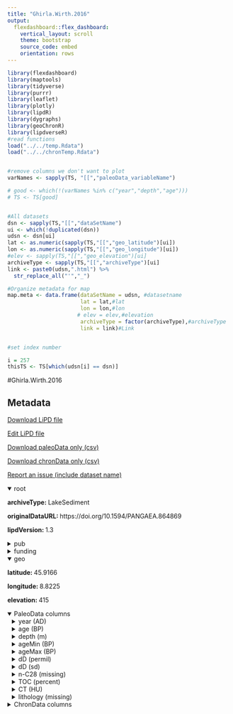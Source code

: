 ```yaml
---
title: "Ghirla.Wirth.2016"
output: 
  flexdashboard::flex_dashboard:
    vertical_layout: scroll
    theme: bootstrap
    source_code: embed
    orientation: rows
---
```


```r
library(flexdashboard)
library(maptools)
library(tidyverse)
library(purrr)
library(leaflet)
library(plotly)
library(lipdR)
library(dygraphs)
library(geoChronR)
library(lipdverseR)
#read functions
load("../../temp.Rdata")
load("../../chronTemp.Rdata")


#remove columns we don't want to plot
varNames <- sapply(TS, "[[","paleoData_variableName")

# good <- which(!(varNames %in% c("year","depth","age")))
# TS <- TS[good]


#All datasets
dsn <- sapply(TS,"[[","dataSetName")
ui <- which(!duplicated(dsn))
udsn <- dsn[ui]
lat <- as.numeric(sapply(TS,"[[","geo_latitude")[ui])
lon <- as.numeric(sapply(TS,"[[","geo_longitude")[ui])
#elev <- sapply(TS,"[[","geo_elevation")[ui]
archiveType <- sapply(TS,"[[","archiveType")[ui]
link <- paste0(udsn,".html") %>% 
  str_replace_all("'","_")

#Organize metadata for map
map.meta <- data.frame(dataSetName = udsn, #datasetname
                       lat = lat,#lat
                       lon = lon,#lon
                      # elev = elev,#elevation
                       archiveType = factor(archiveType),#archiveType
                       link = link)#Link


#set index number

i = 257
thisTS <- TS[which(udsn[i] == dsn)]
```
#Ghirla.Wirth.2016

Metadata {.sidebar}
-------------------------------------
[Download LiPD file](Ghirla.Wirth.2016.lpd)
            

[Edit LiPD file](http://lipd.net/playground?source=http://lipdverse.org/globalHolocene/0_25_5/Ghirla.Wirth.2016.lpd)
            

[Download paleoData only (csv)](Ghirla.Wirth.2016.csv)
            

[Download chronData only (csv)](Ghirla.Wirth.2016-chron.csv)
            

[Report an issue (include dataset name)](https://github.com/nickmckay/LiPDverse/issues)

<details open style="margin-left: 0px">
<summary>root</summary>
<p style="margin-left: 0px"><strong>archiveType: </strong>LakeSediment
<p style="margin-left: 0px"><strong>originalDataURL: </strong>https://doi.org/10.1594/PANGAEA.864869
<p style="margin-left: 0px"><strong>lipdVersion: </strong>1.3
</details>
<details>
<summary>pub</summary>
<details style="margin-left: 10px">
<summary>pub1</summary>
<p style="margin-left: 10px"><strong>author: </strong>list(list(name = "Wirth, Stefanie B."), list(name = "Sessions, Alex L."))
<p style="margin-left: 10px"><strong>citeKey: </strong>needs0needsatitle
<p style="margin-left: 10px"><strong>journal: </strong>Quaternary Science Reviews
<p style="margin-left: 10px"><strong>volume: </strong>148
<p style="margin-left: 10px"><strong>title: </strong>Plant-wax D/H ratios in the southern European Alps record multiple aspects of climate variability
</details>
<details style="margin-left: 10px">
<summary>pub2</summary>
<p style="margin-left: 10px"><strong>author: </strong>list(list(name = NA))
</details>
</details>
<details>
<summary>funding</summary>
<details style="margin-left: 10px">
<summary>funding1</summary>
<p style="margin-left: 10px"><strong>agency: </strong>Funding Agency
<p style="margin-left: 10px"><strong>grant: </strong>Grant name or number
</details>
</details>
<details open style="margin-left: 0px">
<summary>geo</summary>
<p style="margin-left: 0px"><strong>latitude: </strong>45.9166
<p style="margin-left: 0px"><strong>longitude: </strong>8.8225
<p style="margin-left: 0px"><strong>elevation: </strong>415
</details>
<details open>
<summary>PaleoData columns</summary>
<details style="margin-left: 10px">
<summary>year (AD)</summary>
<p style="margin-left: 10px"><strong>TSid: </strong>R26D7fBKHU3
<p style="margin-left: 10px"><strong>variableName: </strong>year
<p style="margin-left: 10px"><strong>units: </strong>AD
<p style="margin-left: 10px"><strong>description: </strong>Year AD
</details>
<details style="margin-left: 10px">
<summary>age (BP)</summary>
<p style="margin-left: 10px"><strong>TSid: </strong>RYeE8YzmyYp
<p style="margin-left: 10px"><strong>variableName: </strong>age
<p style="margin-left: 10px"><strong>units: </strong>BP
<p style="margin-left: 10px"><strong>description: </strong>Years before present (1950) BP
</details>
<details style="margin-left: 10px">
<summary>depth (m)</summary>
<p style="margin-left: 10px"><strong>TSid: </strong>Rem0cZrpQCb
<p style="margin-left: 10px"><strong>variableName: </strong>depth
<p style="margin-left: 10px"><strong>units: </strong>m
<p style="margin-left: 10px"><strong>description: </strong>depth
</details>
<details style="margin-left: 10px">
<summary>ageMin (BP)</summary>
<p style="margin-left: 10px"><strong>TSid: </strong>LPDc65f70d9
<p style="margin-left: 10px"><strong>variableName: </strong>ageMin
<p style="margin-left: 10px"><strong>units: </strong>BP
<p style="margin-left: 10px"><strong>useInGlobalTemperatureAnalysis: </strong>FALSE
</details>
<details style="margin-left: 10px">
<summary>ageMax (BP)</summary>
<p style="margin-left: 10px"><strong>TSid: </strong>LPD9699c947
<p style="margin-left: 10px"><strong>variableName: </strong>ageMax
<p style="margin-left: 10px"><strong>units: </strong>BP
<p style="margin-left: 10px"><strong>useInGlobalTemperatureAnalysis: </strong>FALSE
</details>
<details style="margin-left: 10px">
<summary>dD (permil)</summary>
<p style="margin-left: 10px"><strong>TSid: </strong>LPD76e57382
<p style="margin-left: 10px"><strong>variableName: </strong>dD
<p style="margin-left: 10px"><strong>units: </strong>permil
<p style="margin-left: 10px"><strong>description: </strong>SMOW delta Deuterium [per mil SMOW] (dD) * PI: Wirth, Stefanie B (https://orcid.org/0000-0002-1276-8506, stefanie.wirth@alumni.ethz.ch)
<p style="margin-left: 10px"><strong>useInGlobalTemperatureAnalysis: </strong>FALSE
</details>
<details style="margin-left: 10px">
<summary>dD (sd)</summary>
<p style="margin-left: 10px"><strong>TSid: </strong>LPD8b59dec3
<p style="margin-left: 10px"><strong>variableName: </strong>dD
<p style="margin-left: 10px"><strong>units: </strong>sd
<p style="margin-left: 10px"><strong>useInGlobalTemperatureAnalysis: </strong>FALSE
</details>
<details style="margin-left: 10px">
<summary>n-C28 (missing)</summary>
<p style="margin-left: 10px"><strong>TSid: </strong>LPD9b09f13e
<p style="margin-left: 10px"><strong>variableName: </strong>n-C28
<p style="margin-left: 10px"><strong>units: </strong>missing
<p style="margin-left: 10px"><strong>description: </strong>n-fatty acid C28
<p style="margin-left: 10px"><strong>useInGlobalTemperatureAnalysis: </strong>FALSE
</details>
<details style="margin-left: 10px">
<summary>TOC (percent)</summary>
<p style="margin-left: 10px"><strong>TSid: </strong>LPD35a37878
<p style="margin-left: 10px"><strong>variableName: </strong>TOC
<p style="margin-left: 10px"><strong>units: </strong>percent
<p style="margin-left: 10px"><strong>description: </strong>Carbon, organic, total [%] (TOC) * PI: Wirth, Stefanie B (https://orcid.org/0000-0002-1276-8506, stefanie.wirth@alumni.ethz.ch) * COMMENT: wt%
<p style="margin-left: 10px"><strong>useInGlobalTemperatureAnalysis: </strong>FALSE
</details>
<details style="margin-left: 10px">
<summary>CT (HU)</summary>
<p style="margin-left: 10px"><strong>TSid: </strong>LPD31e25c27
<p style="margin-left: 10px"><strong>variableName: </strong>CT
<p style="margin-left: 10px"><strong>units: </strong>HU
<p style="margin-left: 10px"><strong>description: </strong>Computer tomograph value [HU] (CT value) * PI: Wirth, Stefanie B (https://orcid.org/0000-0002-1276-8506, stefanie.wirth@alumni.ethz.ch)
<p style="margin-left: 10px"><strong>useInGlobalTemperatureAnalysis: </strong>FALSE
</details>
<details style="margin-left: 10px">
<summary>lithology (missing)</summary>
<p style="margin-left: 10px"><strong>TSid: </strong>LPDdf743a22
<p style="margin-left: 10px"><strong>variableName: </strong>lithology
<p style="margin-left: 10px"><strong>units: </strong>missing
<p style="margin-left: 10px"><strong>useInGlobalTemperatureAnalysis: </strong>FALSE
</details>
<details>
<summary>ChronData columns</summary>
<details style="margin-left: 10px">
<summary>age ()</summary>
<p style="margin-left: 10px"><strong>TSid: </strong>LPDa6457200
<p style="margin-left: 10px"><strong>variableName: </strong>age
</details>
<details style="margin-left: 10px">
<summary>dummy2 ()</summary>
<p style="margin-left: 10px"><strong>TSid: </strong>LPD8ef57581
<p style="margin-left: 10px"><strong>variableName: </strong>dummy2
</details>
<details style="margin-left: 10px">
<summary>dummy3 ()</summary>
<p style="margin-left: 10px"><strong>TSid: </strong>LPD46c26e4b
<p style="margin-left: 10px"><strong>variableName: </strong>dummy3
</details>
<details style="margin-left: 10px">
<summary>dummy4 ()</summary>
<p style="margin-left: 10px"><strong>TSid: </strong>LPD58aa706d
<p style="margin-left: 10px"><strong>variableName: </strong>dummy4
</details>
<details style="margin-left: 10px">
<summary>dummy5 ()</summary>
<p style="margin-left: 10px"><strong>TSid: </strong>LPDe7d6de96
<p style="margin-left: 10px"><strong>variableName: </strong>dummy5
</details>
<details style="margin-left: 10px">
<summary>dummy6 ()</summary>
<p style="margin-left: 10px"><strong>TSid: </strong>LPD4f9bd748
<p style="margin-left: 10px"><strong>variableName: </strong>dummy6
</details>
<details style="margin-left: 10px">
<summary>dummy7 ()</summary>
<p style="margin-left: 10px"><strong>TSid: </strong>LPD0376bd77
<p style="margin-left: 10px"><strong>variableName: </strong>dummy7
</details>
<details style="margin-left: 10px">
<summary>dummy8 ()</summary>
<p style="margin-left: 10px"><strong>TSid: </strong>LPD9785cc43
<p style="margin-left: 10px"><strong>variableName: </strong>dummy8
</details>
<details style="margin-left: 10px">
<summary>dummy9 ()</summary>
<p style="margin-left: 10px"><strong>TSid: </strong>LPD43785d16
<p style="margin-left: 10px"><strong>variableName: </strong>dummy9
</details>
<details style="margin-left: 10px">
<summary>dummy10 ()</summary>
<p style="margin-left: 10px"><strong>TSid: </strong>LPDed33ea42
<p style="margin-left: 10px"><strong>variableName: </strong>dummy10
</details>

Row {.tabset .tabset-fade}
-----------------------------------------------------------------------

### Sitemap

```r
  map.meta.split <- split(map.meta, map.meta$archiveType)


factpal <- colorFactor("Paired",map.meta$archiveType)
buff <- 15
l <- leaflet() %>% 
  addTiles() %>% 
  fitBounds(map.meta$lon[i]-buff,map.meta$lat[i]-buff,map.meta$lon[i]+buff,map.meta$lat[i]+buff)
  

  
  
names(map.meta.split) %>%
  purrr::walk( function(df) {
    l <<- l %>%
      addMarkers(data=map.meta.split[[df]],
                 lng=~lon, lat=~lat,
                 label=~as.character(archiveType),
                 popup=~paste(str_c('Dataset: <a href="',link,'">',dataSetName,'</a>'),
                                 # str_c("Elevation: ",elev),
                                  str_c("Archive Type: ",archiveType),
                                  sep = "<br>"),
                 group = df,
                 clusterOptions = markerClusterOptions(removeOutsideVisibleBounds = F),
                 labelOptions = labelOptions(noHide = F,
                                             direction = 'auto'))
  })

l %>%
  addLayersControl(position = "bottomleft",
    overlayGroups = names(map.meta.split),
    options = layersControlOptions(collapsed = FALSE,
                                   opacity = 0.8)
  )
```

### Search the LiPDverse (Beta! doesn't work well yet)
```r
#Add google search bar
htmltools::includeHTML("../../googleSearchChunk.html")
```


Row {.tabset .tabset-fade}
-----------------------------------------------------------------------

### ageMin (BP)
```r
plotCol(thisTS,ind = 1)
```

### ageMax (BP)
```r
plotCol(thisTS,ind = 5)
```

### dD (permil)
```r
plotCol(thisTS,ind = 6)
```

### dD (sd)
```r
plotCol(thisTS,ind = 7)
```

### n-C28 (missing)
```r
plotCol(thisTS,ind = 8)
```

### TOC (percent)
```r
plotCol(thisTS,ind = 9)
```

### CT (HU)
```r
plotCol(thisTS,ind = 10)
```

### lithology (missing)
```r
plotCol(thisTS,ind = 11)
```

Row {.tabset .tabset-fade}
-----------------------------------------------------------------------

### age ()
```r
plotCol(chronTS,ind = 1)
```

### dummy2 ()
```r
plotCol(chronTS,ind = 2)
```

### dummy3 ()
```r
plotCol(chronTS,ind = 3)
```

### dummy4 ()
```r
plotCol(chronTS,ind = 4)
```

### dummy5 ()
```r
plotCol(chronTS,ind = 5)
```

### dummy6 ()
```r
plotCol(chronTS,ind = 6)
```

### dummy7 ()
```r
plotCol(chronTS,ind = 7)
```

### dummy8 ()
```r
plotCol(chronTS,ind = 8)
```

### dummy9 ()
```r
plotCol(chronTS,ind = 9)
```

### dummy10 ()
```r
plotCol(chronTS,ind = 10)
```
